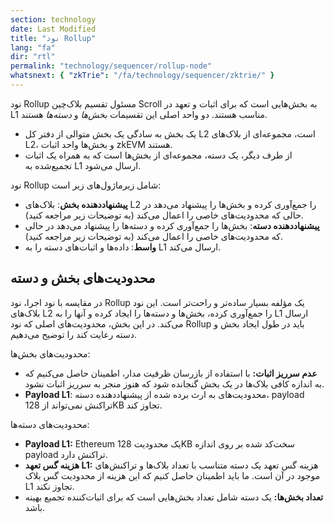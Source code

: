 ```yaml
---
section: technology
date: Last Modified
title: "نود Rollup"
lang: "fa"
dir: "rtl"
permalink: "technology/sequencer/rollup-node"
whatsnext: { "zkTrie": "/fa/technology/sequencer/zktrie/" }
---
```


نود Rollup مسئول تقسیم بلاک‌چین Scroll به بخش‌هایی است که برای اثبات و تعهد در L1 مناسب هستند. دو واحد اصلی این تقسیمات *بخش‌ها* و *دسته‌ها* هستند.
* یک بخش به سادگی یک بخش متوالی از دفتر کل L2 است، مجموعه‌ای از بلاک‌های L2، و بخش‌ها واحد اثبات zkEVM هستند.
* از طرف دیگر، یک دسته، مجموعه‌ای از بخش‌ها است که به همراه یک اثبات تجمیع‌شده به L1 ارسال می‌شود.

نود Rollup شامل زیرماژول‌های زیر است:
- **پیشنهاددهنده بخش**: بلاک‌های L2 را جمع‌آوری کرده و بخش‌ها را پیشنهاد می‌دهد در حالی که محدودیت‌های خاصی را اعمال می‌کند (به توضیحات زیر مراجعه کنید).
- **پیشنهاددهنده دسته**: بخش‌ها را جمع‌آوری کرده و دسته‌ها را پیشنهاد می‌دهد در حالی که محدودیت‌های خاصی را اعمال می‌کند (به توضیحات زیر مراجعه کنید).
- **واسط**: داده‌ها و اثبات‌های دسته را به L1 ارسال می‌کند.

## محدودیت‌های بخش و دسته

در مقایسه با نود اجرا، نود Rollup یک مؤلفه بسیار ساده‌تر و راحت‌تر است.
این نود بلاک‌های L2 را جمع‌آوری کرده، بخش‌ها و دسته‌ها را ایجاد کرده و آنها را به L1 ارسال می‌کند.
در این بخش، محدودیت‌های اصلی که نود Rollup باید در طول ایجاد بخش و دسته رعایت کند را توضیح می‌دهیم.

محدودیت‌های بخش‌ها:
- **عدم سرریز اثبات:** با استفاده از بازرسان ظرفیت مدار، اطمینان حاصل می‌کنیم که به اندازه کافی بلاک‌ها در یک بخش گنجانده شود که هنوز منجر به سرریز اثبات نشود.
- **Payload L1**: محدودیت‌های به ارث برده شده از پیشنهاددهنده دسته، payload تراکنش نمی‌تواند از 128KB تجاوز کند.

محدودیت‌های دسته‌ها:
- **Payload L1:** Ethereum یک محدودیت 128KB سخت‌کد شده بر روی اندازه payload تراکنش دارد.
- **هزینه گس تعهد L1:** هزینه گس تعهد یک دسته متناسب با تعداد بلاک‌ها و تراکنش‌های موجود در آن است. ما باید اطمینان حاصل کنیم که این هزینه از محدودیت گس بلاک L1 تجاوز نکند.
- **تعداد بخش‌ها:** یک دسته شامل تعداد بخش‌هایی است که برای اثبات‌کننده تجمیع بهینه باشد.